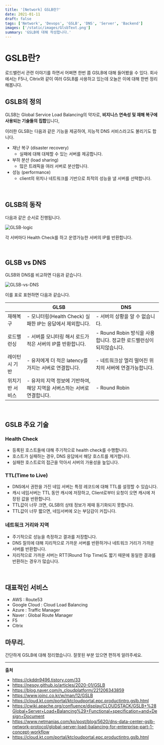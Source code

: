 ```yaml
---
title: '[Network] GSLB란?'
date: 2021-01-11
draft: false
tags: ['Network', 'Devops', 'GSLB', 'DNS', 'Server', 'Backend']
images: ['/static/images/GlsbText.png']
summary: 'GSLB에 대해 작성합니다.'
---
```


# GSLB란?

로드밸런서 관련 이야기를 하면서 어쩌면 한번 쯤 GSLB에 대해 들어봤을 수 있다. 회사에서는 F5나, Citrix와 같이 여러 GSLB를 사용하고 있는데 오늘은 이에 대해 한번 정리해봅니다.

## GSLB의 정의

GLSB는 Global Service Load Balancing의 약자로, **비지니스 연속성 및 재해 복구에 사용되는 기술들의 집합**입니다,

이러한 GLSB는 다음과 같은 기능을 제공하여, 지능적 DNS 서비스라고도 불리기도 합니다.

- 재난 복구 (disaster recovery)
  - 실패에 대해 대체할 수 있는 서버를 제공합니다.
- 부하 분산 (load sharing)
  - 많은 트래픽을 여러 서버로 분산합니다.
- 성능 (performance)
  - client의 위치나 네트워크를 기반으로 최적의 성능을 낼 서버를 선택합니다.

<br />

## GLSB의 동작

다음과 같은 순서로 진행됩니다.

![GLSB-logic](https://user-images.githubusercontent.com/42582516/104177144-adcb6300-544b-11eb-8ce7-4cbeef9c7480.png)

각 서버마다 Health Check를 하고 운영가능한 서버의 IP를 반환합니다.

<br />

## GLSB vs DNS

GLSB와 DNS를 비교하면 다음과 같습니다.

![GLSB-vs-DNS](https://user-images.githubusercontent.com/42582516/104177295-e53a0f80-544b-11eb-8cb4-71d51475305d.png)

이를 표로 표현하면 다음과 같습니다.

|                 | GLSB                                                                     | DNS                                                                |
| --------------- | ------------------------------------------------------------------------ | ------------------------------------------------------------------ |
| 재해복구        | - 모니터링(Health Check) 실패한 IP는 응답에서 제외합니다.                | - 서버의 상황을 알 수 없습니다.                                    |
| 로드밸런싱      | - 서버를 모니터링 해서 로드가 적은 서버의 IP를 반환합니다.               | - Round Robin 방식을 사용합니다. 정교한 로드밸런싱이 되지않습니다. |
| 레이턴시 기반   | - 유저에게 더 적은 latency를 가지는 서버로 연결합니다.                   | - 네트워크상 멀리 떨어진 위치의 서버에 연결가능합니다.             |
| 위치기반 서비스 | - 유저의 지역 정보에 기반하여, 해당 지역을 서버스하는 서버로 연결합니다. | - Round Robin                                                      |

<br />

## GSLB 주요 기술

### Health Check

- 등록된 호스트들에 대해 주기적으로 health check를 수행합니다.
- 호스트가 실패하는 경우, DNS 응답에서 해당 호스트를 제거합니다.
- 실패한 호스트로의 접근을 막아서 서버의 가용성을 높입니다.

### TTL(Time to Live)

- DNS에서 권한을 가진 네임 서버는 특정 레코드에 대해 TTL를 설정할 수 있습니다.
- 캐시 네임서버는 TTL 동안 캐시에 저장하고, Client로부터 요청이 오면 캐시에 저장된 값을 반환합니다.
- TTL값이 너무 크면, GLSB의 상태 정보가 제때 동기화되지 못합니다.
- TTL값이 너무 짧으면, 네임서버에 오는 부담감이 커집니다.

### 네트워크 거리와 지역

- 주기적으로 성능을 측정하고 결과를 저장합니다.
- DNS 질의에 대해 지리적으로 가까운 서버를 반환하거나 네트워크 거리가 가까운 서버를 반환합니다.
- 지리적으로 가까운 서버는 RTT(Round Trip Time)도 짧기 때문에 동일한 결과를 반환하는 경우가 많습니다.

<br />

## 대표적인 서비스

- AWS : Route53
- Google Cloud : Cloud Load Balancing
- Azure : Traffic Manager
- Naver : Global Route Manager
- F5
- Citrix

## 마무리.

간단하게 GSLB에 대해 정리했습니다. 잘못된 부분 있으면 편하게 알려주세요.

---

**출처**

- https://ckddn9496.tistory.com/33
- https://nesoy.github.io/articles/2020-01/GSLB
- https://blog.naver.com/n_cloudplatform/221206343859
- https://www.joinc.co.kr/w/man/12/GSLB
- https://cloud.kt.com/portal/ktcloudportal.epc.productintro.gslb.html
- https://cwiki.apache.org/confluence/display/CLOUDSTACK/GSLB+%28Global+Server+Load+Balancing%29+Functional+specification+and+Design+Document
- https://www.netmanias.com/ko/post/blog/5620/dns-data-center-gslb-network-protocol/global-server-load-balancing-for-enterprise-part-1-concept-workflow
- https://cloud.kt.com/portal/ktcloudportal.epc.productintro.gslb.html
